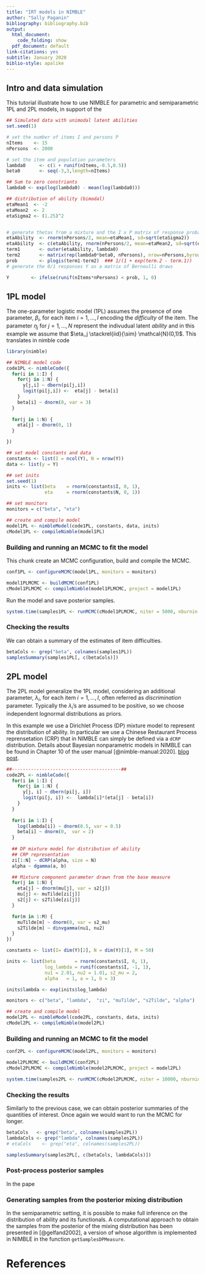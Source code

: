```yaml
---
title: "IRT models in NIMBLE"
author: "Sally Paganin"
bibliography: bibliography.bib
output: 
  html_document:
    code_folding: show
  pdf_document: default
link-citations: yes
subtitle: January 2020
biblio-style: apalike
---
```


## Intro and data simulation

This tutorial illustrate how to use NIMBLE for parametric and semiparametric 1PL and 2PL models, in support of the 

```r

## Simulated data with unimodal latent abilities
set.seed(1)

# set the number of items I and persons P
nItems    <- 15
nPersons  <- 2000

# set the item and population parameters
lambda0     <- c(1 + runif(nItems,-0.5,0.5))
beta0     	<- seq(-3,3,length=nItems)

## Sum to zero constriants
lambda0 <- exp(log(lambda0) - mean(log(lambda0)))

## distribution of ability (bimodal)
etaMean1  <- -2
etaMean2  <- 2
etaSigma2 <- (1.25)^2


# generate thetas from a mixture and the I x P matrix of response probabilities
etaAbility  <- rnorm(nPersons/2, mean=etaMean1, sd=sqrt(etaSigma2))
etaAbility  <- c(etaAbility, rnorm(nPersons/2, mean=etaMean2, sd=sqrt(etaSigma2)))
term1       <- outer(etaAbility, lambda0)
term2       <- matrix(rep(lambda0*beta0, nPersons), nrow=nPersons,byrow=TRUE)
prob        <- plogis(term1-term2)  ### 1/(1 + exp(term.2 - term.1))
# generate the 0/1 responses Y as a matrix of Bernoulli draws

Y        <- ifelse(runif(nItems*nPersons) < prob, 1, 0)
```

## 1PL model

The one-parameter logistic model (1PL) assumes the presence of one parameter, $\beta_i$, for each item $i = 1, \ldots, I$ encoding the *difficulty* of the item. The parameter $\eta_j$ for $j = 1, \ldots, N$ represent the indivudual latent *ability* and in this example we assume that $\eta_j \stackrel{iid}{\sim} \mathcal{N}(0,1)$. This translates in nimble code


```r
library(nimble)

## NIMBLE model code
code1PL <- nimbleCode({  
  for(i in 1:I) {
    for(j in 1:N) {
      y[j,i] ~ dbern(pi[j,i])
      logit(pi[j,i]) <-  eta[j] - beta[i]
    }
    beta[i] ~ dnorm(0, var = 3)
  }  
  
  for(j in 1:N) {
    eta[j] ~ dnorm(0, 1)
  }

})

## set model constants and data
constants <- list(I = ncol(Y), N = nrow(Y))
data <- list(y = Y)

## set inits
set.seed(1)
inits <- list(beta    = rnorm(constants$I, 0, 1),
              eta     = rnorm(constants$N, 0, 1))

## set monitors
monitors = c("beta", "eta")

## create and compile model
model1PL <- nimbleModel(code1PL, constants, data, inits)
cModel1PL <- compileNimble(model1PL)
```

### Building and running an MCMC to fit the model

This chunk create an MCMC configuration, build and compile the MCMC. 


```r
conf1PL <- configureMCMC(model1PL, monitors = monitors)

model1PLMCMC <- buildMCMC(conf1PL)
cModel1PLMCMC <- compileNimble(model1PLMCMC, project = model1PL)
```

Run the model and save posterior samples. 

```r
system.time(samples1PL <- runMCMC(cModel1PLMCMC, niter = 5000, nburnin = 1000))
```

### Checking the results

We can obtain a summary of the estimates of item difficulties.

```r
betaCols <- grep("beta", colnames(samples1PL))
samplesSummary(samples1PL[, c(betaCols)])
```

## 2PL model 

The 2PL model generalize the 1PL model,\ considering an additional parameter, $\lambda_i$, for each item $i = 1, \ldots, I$, often referred as *discrimination* parameter. Typically the $\lambda_i$'s are assumed to be positive, so we choose independent lognormal distributions as priors.
 
In this example we use a Dirichlet Process (DP) mixture model to represent the distribution of ability. In particular we use a Chinese Restaurant Process reprensetation (CRP) that in NIMBLE can simply be defined via a `dCRP` distribution. Details about Bayesian nonparametric models in NIMBLE can be found in Chapter 10 of the user manual [@nimble-manual:2020].
[blog post](https://r-nimble.org/bayesian-nonparametric-models-in-nimble-part-1-density-estimation).

```r
##----------------------------------------##
code2PL <- nimbleCode({
  for(i in 1:I) {
    for(j in 1:N) {
      y[j, i] ~ dbern(pi[j, i])
      logit(pi[j, i]) <-  lambda[i]*(eta[j] - beta[i])
    }
  }  
  
  for(i in 1:I) { 
    log(lambda[i]) ~ dnorm(0.5, var = 0.5)   
    beta[i] ~ dnorm(0,  var = 2)
  } 
    
  ## DP mixture model for distribution of ability
  ## CRP representation
  zi[1:N] ~ dCRP(alpha, size = N)
  alpha ~ dgamma(a, b)  

  ## Mixture component parameter drawn from the base measure
  for(j in 1:N) {
    eta[j] ~ dnorm(mu[j], var = s2[j])  
    mu[j] <- muTilde[zi[j]]                 
    s2[j] <- s2Tilde[zi[j]]   
  }

  for(m in 1:M) {
    muTilde[m] ~ dnorm(0, var = s2_mu)
    s2Tilde[m] ~ dinvgamma(nu1, nu2)
  }
})

constants <- list(I= dim(Y)[2], N = dim(Y)[1], M = 50)

inits <- list(beta       = rnorm(constants$I, 0, 1),
              log_lambda = runif(constants$I, -1, 1),
              nu1 = 2.01, nu2 = 1.01, s2_mu = 2, 
              alpha   = 1, a = 1, b = 3)

inits$lambda <- exp(inits$log_lambda)

monitors <- c("beta", "lambda",  "zi", "muTilde", "s2Tilde", "alpha")

## create and compile model
model2PL <- nimbleModel(code2PL, constants, data, inits)
cModel2PL <- compileNimble(model2PL)
```

### Building and running an MCMC to fit the model

```r
conf2PL <- configureMCMC(model2PL, monitors = monitors)

model2PLMCMC <- buildMCMC(conf2PL)
cModel2PLMCMC <- compileNimble(model2PLMCMC, project = model2PL)
```


```r
system.time(samples2PL <- runMCMC(cModel2PLMCMC, niter = 10000, nburnin = 1000))

```
### Checking the results

Similarly to the previous case, we can obtain posterior summaries of the quantities of interest. Once again we would want to run the MCMC for longer. 

```r

betaCols   <- grep("beta", colnames(samples2PL))
lambdaCols <- grep("lambda", colnames(samples2PL))
# etaCols    <- grep("eta", colnames(samples2PL))

samplesSummary(samples2PL[, c(betaCols, lambdaCols)])
```

### Post-process posterior samples

In the pape

<!-- ```{r}
    
nItems <- dim(lambdaSamp)[2]
nSamp <- dim(lambdaSamp)[1]

locationSamp <- sapply(1:nSamp, function(x) sum(betaSamp[x,])/nItems)
scaleSamp    <- apply(lambdaSamp, 1, function(x) prod(x)^(-1/nItems))

betaSamp <- t(sapply(1:nSamp, function(x) (betaSamp[x, ] - locationSamp[x])/scaleSamp[x] ))
lambdaSamp <- t(apply(lambdaSamp, 1, function(x) x*(prod(x)^(-1/nItems)) ))

indicesEta <- seq(thinEta, nSamp, by = thinEta)

etaSampRescaled <- matrix(0, NROW(etaSamp), NCOL(etaSamp))
for(i in 1:dim(etaSamp)[1]){
  etaSampRescaled[i, ] <- (etaSamp[i, ] - locationSamp[indicesEta[i]])/scaleSamp[indicesEta[i]]
}
colnames(etaSampRescaled) <- colnames(etaSamp) 
etaSamp <- etaSampRescaled


```
 -->
### Generating samples from the posterior mixing distribution

In the semiparametric setting, it is possible to make full inference on the distribution of ability and its functionals. A computational approach to obtain the samples from the posterior of the mixing distribution has been presented in [@gelfand2002], a version of whose algorithm is implemented in NIMBLE in the function `getSamplesDPMeasure`.



# References
